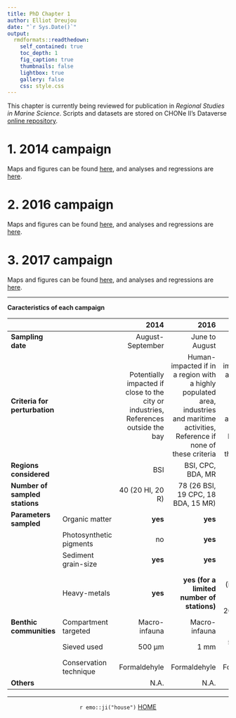 ```yaml
---
title: PhD Chapter 1
author: Elliot Dreujou
date: "`r Sys.Date()`"
output:
  rmdformats::readthedown:
    self_contained: true
    toc_depth: 1
    fig_caption: true
    thumbnails: false
    lightbox: true
    gallery: false
    css: style.css
---
```


This chapter is currently being reviewed for publication in *Regional Studies in Marine Science*. Scripts and datasets are stored on CHONe II's Dataverse [online repository](https://doi.org/10.5683/SP2/5LJYXO).

# 1. 2014 campaign

Maps and figures can be found [here](https://eldre.github.io/eldre-phd/Chap1/C1_analyses_14A.html), and analyses and regressions are [here](https://eldre.github.io/eldre-phd/Chap1/C1_analyses_14B.html).

# 2. 2016 campaign

Maps and figures can be found [here](https://eldre.github.io/eldre-phd/Chap1/C1_analyses_16A.html), and analyses and regressions are [here](https://eldre.github.io/eldre-phd/Chap1/C1_analyses_16B.html).

# 3. 2017 campaign

Maps and figures can be found [here](https://eldre.github.io/eldre-phd/Chap1/C1_analyses_17A.html), and analyses and regressions are [here](https://eldre.github.io/eldre-phd/Chap1/C1_analyses_17B.html).

-----


**Caracteristics of each campaign**

|                                 |                         | 2014                                               | 2016                                               | 2017                                          |
|:--------------------------------|:------------------------|---------------------------------------------------:|---------------------------------------------------:|---------------------------------------------------:|
| **Sampling date**               |                         | August-September                                   | June to August                                     | July                                               |
| **Criteria for perturbation**   |                         | Potentially impacted if close to the city or industries, References outside the bay | Human-impacted if in a region with a highly populated area, industries and maritime activities, Reference if none of these criteria | Human-impacted if in a region with a highly populated area, industries and maritime activities, Reference if none of these criteria |
| **Regions considered**          |                         | BSI                                                | BSI, CPC, BDA, MR                                  | BSI, MR                                            |
| **Number of sampled stations**  |                         | 40 (20 HI, 20 R)                                   | 78 (26 BSI, 19 CPC, 18 BDA, 15 MR)                 | 126 (111 BSI, 15 MR)                               |
| **Parameters sampled**          | Organic matter          | **yes**                                            | **yes**                                            | **yes**                                            |
|                                 | Photosynthetic pigments | no                                                 | **yes**                                            | **yes**                                         |
|                                 | Sediment grain-size     | **yes**                                            | **yes**                                            | **yes**                                      |
|                                 | Heavy-metals            | **yes**                                            | **yes (for a limited number of stations)**         | no (interpolated based on 2014 and 2016 values) |
|  **Benthic communities**        | Compartment targeted    | Macro-infauna                                      | Macro-infauna                                      | Macro-infauna                                      |
|                                 | Sieved used             | 500 µm                                             | 1 mm                                               | 500 µm and 1 mm                                  |
|                                 | Conservation technique  | Formaldehyle                                       | Formaldehyle                                       | Formaldehyle                                            |
| **Others**                      |                         | N.A. | N.A. | N.A. |

-----


<center> `r emo::ji("house")` [HOME](https://eldre.github.io/eldre-phd/) </center>


<!--
setwd("/Volumes/Crystal/WEB/eldre-phd/Chap1")
rmarkdown::render(input = "index.Rmd", output_file = "C1_index.html")
-->
